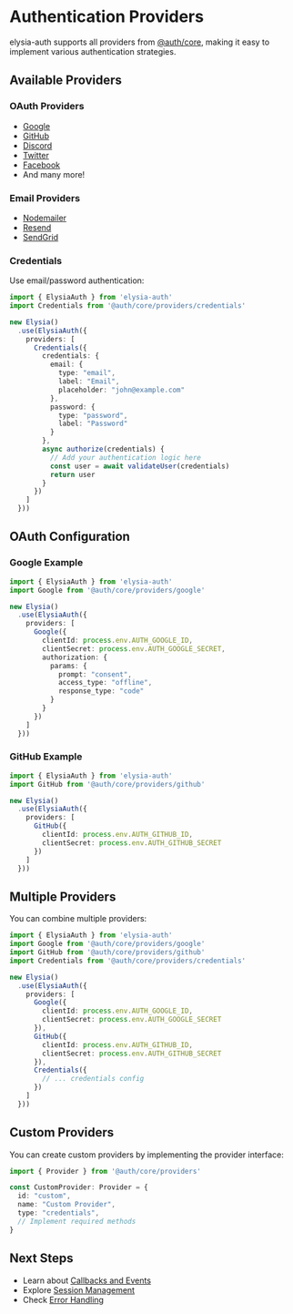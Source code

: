 # Authentication Providers

elysia-auth supports all providers from [@auth/core](https://authjs.dev/getting-started/providers), making it easy to implement various authentication strategies.

## Available Providers

### OAuth Providers

- [Google](/providers/oauth#google)
- [GitHub](/providers/oauth#github)
- [Discord](/providers/oauth#discord)
- [Twitter](/providers/oauth#twitter)
- [Facebook](/providers/oauth#facebook)
- And many more!

### Email Providers

- [Nodemailer](/providers/email#nodemailer)
- [Resend](/providers/email#resend)
- [SendGrid](/providers/email#sendgrid)

### Credentials

Use email/password authentication:

```typescript
import { ElysiaAuth } from 'elysia-auth'
import Credentials from '@auth/core/providers/credentials'

new Elysia()
  .use(ElysiaAuth({
    providers: [
      Credentials({
        credentials: {
          email: {
            type: "email",
            label: "Email",
            placeholder: "john@example.com"
          },
          password: {
            type: "password",
            label: "Password"
          }
        },
        async authorize(credentials) {
          // Add your authentication logic here
          const user = await validateUser(credentials)
          return user
        }
      })
    ]
  }))
```

## OAuth Configuration

### Google Example

```typescript
import { ElysiaAuth } from 'elysia-auth'
import Google from '@auth/core/providers/google'

new Elysia()
  .use(ElysiaAuth({
    providers: [
      Google({
        clientId: process.env.AUTH_GOOGLE_ID,
        clientSecret: process.env.AUTH_GOOGLE_SECRET,
        authorization: {
          params: {
            prompt: "consent",
            access_type: "offline",
            response_type: "code"
          }
        }
      })
    ]
  }))
```

### GitHub Example

```typescript
import { ElysiaAuth } from 'elysia-auth'
import GitHub from '@auth/core/providers/github'

new Elysia()
  .use(ElysiaAuth({
    providers: [
      GitHub({
        clientId: process.env.AUTH_GITHUB_ID,
        clientSecret: process.env.AUTH_GITHUB_SECRET
      })
    ]
  }))
```

## Multiple Providers

You can combine multiple providers:

```typescript
import { ElysiaAuth } from 'elysia-auth'
import Google from '@auth/core/providers/google'
import GitHub from '@auth/core/providers/github'
import Credentials from '@auth/core/providers/credentials'

new Elysia()
  .use(ElysiaAuth({
    providers: [
      Google({
        clientId: process.env.AUTH_GOOGLE_ID,
        clientSecret: process.env.AUTH_GOOGLE_SECRET
      }),
      GitHub({
        clientId: process.env.AUTH_GITHUB_ID,
        clientSecret: process.env.AUTH_GITHUB_SECRET
      }),
      Credentials({
        // ... credentials config
      })
    ]
  }))
```

## Custom Providers

You can create custom providers by implementing the provider interface:

```typescript
import { Provider } from '@auth/core/providers'

const CustomProvider: Provider = {
  id: "custom",
  name: "Custom Provider",
  type: "credentials",
  // Implement required methods
}
```

## Next Steps

- Learn about [Callbacks and Events](/advanced/callbacks)
- Explore [Session Management](/advanced/sessions)
- Check [Error Handling](/advanced/errors)
